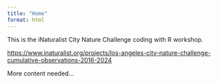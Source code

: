 ```yaml
---
title: "Home"
format: html
---
```


This is the iNaturalist City Nature Challenge coding with R workshop.

<https://www.inaturalist.org/projects/los-angeles-city-nature-challenge-cumulative-observations-2016-2024>

More content needed...
